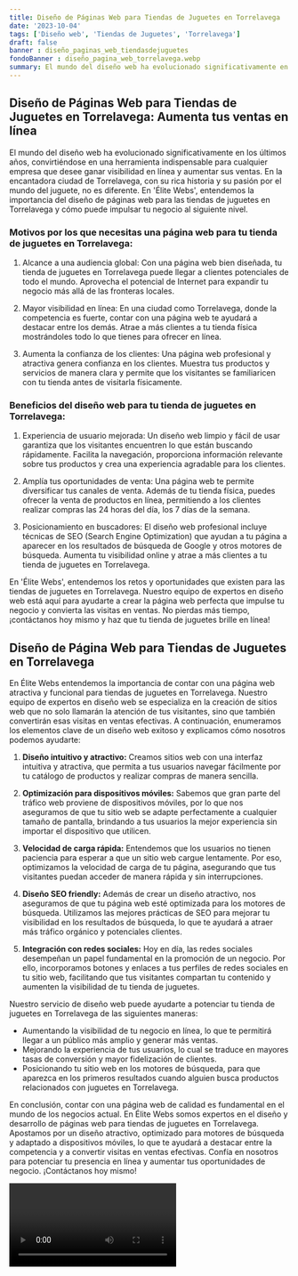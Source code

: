 ```yaml
---
title: Diseño de Páginas Web para Tiendas de Juguetes en Torrelavega
date: '2023-10-04'
tags: ['Diseño web', 'Tiendas de Juguetes', 'Torrelavega']
draft: false
banner : diseño_paginas_web_tiendasdejuguetes
fondoBanner : diseño_pagina_web_torrelavega.webp
summary: El mundo del diseño web ha evolucionado significativamente en los últimos años, convirtiéndose en una herramienta indispensable para cualquier empresa que desee ganar visibilidad en línea y aumentar sus ventas. En la encantadora ciudad de Torrelavega, con su rica historia y su pasión por el mundo del juguete, no es diferente. En 'Élite Webs', entendemos la importancia del diseño de páginas web para las tiendas de juguetes en Torrelavega y cómo puede impulsar tu negocio al siguiente nivel.
---
```


## Diseño de Páginas Web para Tiendas de Juguetes en Torrelavega: Aumenta tus ventas en línea

El mundo del diseño web ha evolucionado significativamente en los últimos años, convirtiéndose en una herramienta indispensable para cualquier empresa que desee ganar visibilidad en línea y aumentar sus ventas. En la encantadora ciudad de Torrelavega, con su rica historia y su pasión por el mundo del juguete, no es diferente. En 'Élite Webs', entendemos la importancia del diseño de páginas web para las tiendas de juguetes en Torrelavega y cómo puede impulsar tu negocio al siguiente nivel.

### Motivos por los que necesitas una página web para tu tienda de juguetes en Torrelavega:

1. Alcance a una audiencia global: Con una página web bien diseñada, tu tienda de juguetes en Torrelavega puede llegar a clientes potenciales de todo el mundo. Aprovecha el potencial de Internet para expandir tu negocio más allá de las fronteras locales.

2. Mayor visibilidad en línea: En una ciudad como Torrelavega, donde la competencia es fuerte, contar con una página web te ayudará a destacar entre los demás. Atrae a más clientes a tu tienda física mostrándoles todo lo que tienes para ofrecer en línea.

3. Aumenta la confianza de los clientes: Una página web profesional y atractiva genera confianza en los clientes. Muestra tus productos y servicios de manera clara y permite que los visitantes se familiaricen con tu tienda antes de visitarla físicamente.

### Beneficios del diseño web para tu tienda de juguetes en Torrelavega:

1. Experiencia de usuario mejorada: Un diseño web limpio y fácil de usar garantiza que los visitantes encuentren lo que están buscando rápidamente. Facilita la navegación, proporciona información relevante sobre tus productos y crea una experiencia agradable para los clientes.

2. Amplía tus oportunidades de venta: Una página web te permite diversificar tus canales de venta. Además de tu tienda física, puedes ofrecer la venta de productos en línea, permitiendo a los clientes realizar compras las 24 horas del día, los 7 días de la semana.

3. Posicionamiento en buscadores: El diseño web profesional incluye técnicas de SEO (Search Engine Optimization) que ayudan a tu página a aparecer en los resultados de búsqueda de Google y otros motores de búsqueda. Aumenta tu visibilidad online y atrae a más clientes a tu tienda de juguetes en Torrelavega.

En 'Élite Webs', entendemos los retos y oportunidades que existen para las tiendas de juguetes en Torrelavega. Nuestro equipo de expertos en diseño web está aquí para ayudarte a crear la página web perfecta que impulse tu negocio y convierta las visitas en ventas. No pierdas más tiempo, ¡contáctanos hoy mismo y haz que tu tienda de juguetes brille en línea!

<GifSeo />

<Cta />

## Diseño de Página Web para Tiendas de Juguetes en Torrelavega

En Élite Webs entendemos la importancia de contar con una página web atractiva y funcional para tiendas de juguetes en Torrelavega. Nuestro equipo de expertos en diseño web se especializa en la creación de sitios web que no solo llamarán la atención de tus visitantes, sino que también convertirán esas visitas en ventas efectivas. A continuación, enumeramos los elementos clave de un diseño web exitoso y explicamos cómo nosotros podemos ayudarte:

1. **Diseño intuitivo y atractivo:** Creamos sitios web con una interfaz intuitiva y atractiva, que permita a tus usuarios navegar fácilmente por tu catálogo de productos y realizar compras de manera sencilla. 

2. **Optimización para dispositivos móviles:** Sabemos que gran parte del tráfico web proviene de dispositivos móviles, por lo que nos aseguramos de que tu sitio web se adapte perfectamente a cualquier tamaño de pantalla, brindando a tus usuarios la mejor experiencia sin importar el dispositivo que utilicen.

3. **Velocidad de carga rápida:** Entendemos que los usuarios no tienen paciencia para esperar a que un sitio web cargue lentamente. Por eso, optimizamos la velocidad de carga de tu página, asegurando que tus visitantes puedan acceder de manera rápida y sin interrupciones.

4. **Diseño SEO friendly:** Además de crear un diseño atractivo, nos aseguramos de que tu página web esté optimizada para los motores de búsqueda. Utilizamos las mejores prácticas de SEO para mejorar tu visibilidad en los resultados de búsqueda, lo que te ayudará a atraer más tráfico orgánico y potenciales clientes.

5. **Integración con redes sociales:** Hoy en día, las redes sociales desempeñan un papel fundamental en la promoción de un negocio. Por ello, incorporamos botones y enlaces a tus perfiles de redes sociales en tu sitio web, facilitando que tus visitantes compartan tu contenido y aumenten la visibilidad de tu tienda de juguetes.

Nuestro servicio de diseño web puede ayudarte a potenciar tu tienda de juguetes en Torrelavega de las siguientes maneras:

- Aumentando la visibilidad de tu negocio en línea, lo que te permitirá llegar a un público más amplio y generar más ventas.
- Mejorando la experiencia de tus usuarios, lo cual se traduce en mayores tasas de conversión y mayor fidelización de clientes.
- Posicionando tu sitio web en los motores de búsqueda, para que aparezca en los primeros resultados cuando alguien busca productos relacionados con juguetes en Torrelavega.

En conclusión, contar con una página web de calidad es fundamental en el mundo de los negocios actual. En Élite Webs somos expertos en el diseño y desarrollo de páginas web para tiendas de juguetes en Torrelavega. Apostamos por un diseño atractivo, optimizado para motores de búsqueda y adaptado a dispositivos móviles, lo que te ayudará a destacar entre la competencia y a convertir visitas en ventas efectivas. Confía en nosotros para potenciar tu presencia en línea y aumentar tus oportunidades de negocio. ¡Contáctanos hoy mismo!

<Video />

<CtaBot job='Tiendas de Juguetes' city='Torrelavega'/>

<Gmaps query='Torrelavega+españa+maps' />